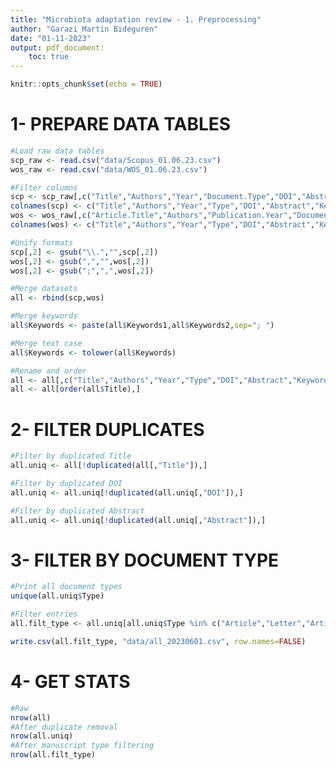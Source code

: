 ```yaml
---
title: "Microbiota adaptation review - 1. Preprocessing"
author: "Garazi Martin Bideguren"
date: "01-11-2023"
output: pdf_document:
    toc: true
---
```


```r
knitr::opts_chunk$set(echo = TRUE)
```

# 1- PREPARE DATA TABLES

```r
#Load raw data tables
scp_raw <- read.csv("data/Scopus_01.06.23.csv")
wos_raw <- read.csv("data/WOS_01.06.23.csv")

#Filter columns
scp <- scp_raw[,c("Title","Authors","Year","Document.Type","DOI","Abstract","Author.Keywords","Index.Keywords")]
colnames(scp) <- c("Title","Authors","Year","Type","DOI","Abstract","Keywords1","Keywords2")
wos <- wos_raw[,c("Article.Title","Authors","Publication.Year","Document.Type","DOI","Abstract","Author.Keywords","Keywords.Plus")]
colnames(wos) <- c("Title","Authors","Year","Type","DOI","Abstract","Keywords1","Keywords2")

#Unify formats
scp[,2] <- gsub("\\.","",scp[,2])
wos[,2] <- gsub(",","",wos[,2])
wos[,2] <- gsub(";",",",wos[,2])

#Merge datasets
all <- rbind(scp,wos)

#Merge keywords
all$Keywords <- paste(all$Keywords1,all$Keywords2,sep="; ")

#Merge text case
all$Keywords <- tolower(all$Keywords)

#Rename and order
all <- all[,c("Title","Authors","Year","Type","DOI","Abstract","Keywords")]
all <- all[order(all$Title),]
```
# 2- FILTER DUPLICATES

```r
#Filter by duplicated Title
all.uniq <- all[!duplicated(all[,"Title"]),]

#Filter by duplicated DOI
all.uniq <- all.uniq[!duplicated(all.uniq[,"DOI"]),]

#Filter by duplicated Abstract
all.uniq <- all.uniq[!duplicated(all.uniq[,"Abstract"]),]
```

# 3- FILTER BY DOCUMENT TYPE

```r
#Print all document types
unique(all.uniq$Type)

#Filter entries
all.filt_type <- all.uniq[all.uniq$Type %in% c("Article","Letter","Article in Press","Note","Short Survey","Reprint"),]

write.csv(all.filt_type, "data/all_20230601.csv", row.names=FALSE)
```

# 4- GET STATS

```r
#Raw
nrow(all)
#After duplicate removal
nrow(all.uniq)
#After manuscript type filtering
nrow(all.filt_type)
```

